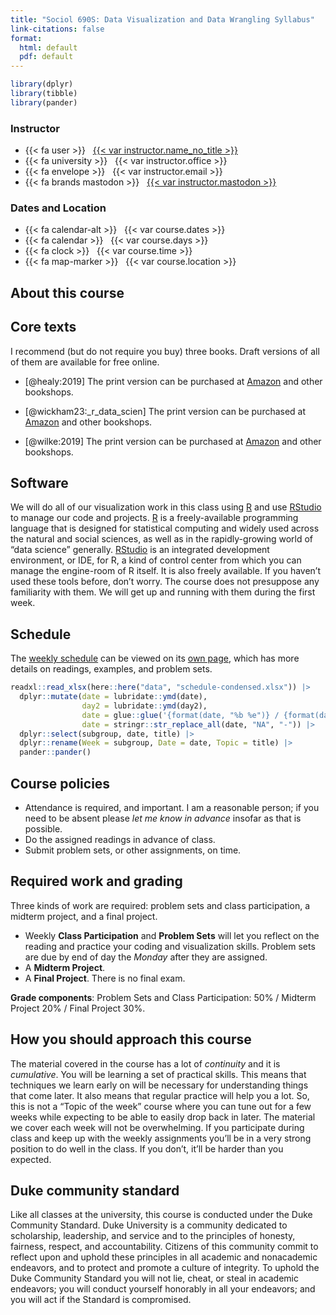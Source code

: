 ```yaml
---
title: "Sociol 690S: Data Visualization and Data Wrangling Syllabus" 
link-citations: false
format:
  html: default
  pdf: default
---
```


```r
library(dplyr)
library(tibble)
library(pander)
```
::: {.container .course-details .course-details-smaller}
::: {.row}
::: {.col-sm-6}

### Instructor
- {{< fa user >}} &nbsp; [{{< var instructor.name_no_title >}}]({{< var instructor.url >}})
- {{< fa university >}} &nbsp; {{< var instructor.office >}}
- {{< fa envelope >}} &nbsp; {{< var instructor.email >}}
- {{< fa brands mastodon >}} &nbsp; [{{< var instructor.mastodon >}}](https://mastodon.social/{{< var instructor.mastodon >}})
:::
::: {.col-sm-6}

### Dates and Location
- {{< fa calendar-alt >}} &nbsp; {{< var course.dates >}}
- {{< fa calendar >}} &nbsp; {{< var course.days >}}
- {{< fa clock >}} &nbsp; {{< var course.time >}}
- {{< fa map-marker >}} &nbsp; {{< var course.location >}}
:::
:::
:::

## About this course



## Core texts

I recommend (but do not require you buy) three books. Draft versions of all of
them are available for free online. 

- [@healy:2019] The print version can be purchased at [Amazon](https://amzn.to/2vfAixM) and other bookshops.

- [@wickham23:_r_data_scien] The print version can be purchased at [Amazon](https://www.amazon.com/Data-Science-Transform-Visualize-Model/dp/1492097403) and other bookshops.

- [@wilke:2019] The print version can be purchased at [Amazon](https://www.amazon.com/gp/product/1492031089) and other bookshops.

## Software

We will do all of our visualization work in this class using
[R](https://cran.r-project.org/) and use  [RStudio](https://www.rstudio.com/) to
manage our code and projects. [R](https://cran.r-project.org/) is a
freely-available programming language that is designed for statistical computing
and widely used across the natural and social sciences, as well as in the
rapidly-growing world of "data science" generally.
[RStudio](https://www.rstudio.com/) is an integrated development environment, or
IDE, for R, a kind of control center from which you can manage the engine-room
of R itself. It is also freely available.
If you haven't used these tools before, don't worry. The course does not
presuppose any familiarity with them. We will get up and running with them
during the first week.

## Schedule

The [weekly schedule](/schedule/) can be viewed on its [own page](/schedule/), which has more details on readings, examples, and problem sets.

```r
readxl::read_xlsx(here::here("data", "schedule-condensed.xlsx")) |> 
  dplyr::mutate(date = lubridate::ymd(date), 
                day2 = lubridate::ymd(day2),
                date = glue::glue('{format(date, "%b %e")} / {format(day2, "%b %e")}'), 
                date = stringr::str_replace_all(date, "NA", "-")) |> 
  dplyr::select(subgroup, date, title) |> 
  dplyr::rename(Week = subgroup, Date = date, Topic = title) |> 
  pander::pander()
```


## Course policies

- Attendance is required, and important. I am a reasonable person; if you need to be absent please _let me know in advance_ insofar as that is possible.
- Do the assigned readings in advance of class.
- Submit problem sets, or other assignments, on time.

## Required work and grading

Three kinds of work are required: problem sets and class participation, a
midterm project, and a final project.

- Weekly **Class Participation** and **Problem Sets** will let you reflect on the reading and practice your coding and visualization skills. Problem sets are due by end of day the _Monday_ after they are assigned.
- A **Midterm Project**.
- A **Final Project**. There is no final exam.

**Grade components**: Problem Sets and Class Participation: 50% / Midterm Project 20% / Final Project 30%.

## How you should approach this course

The material covered in the course has a lot of _continuity_ and it is
_cumulative_. You will be learning a set of practical skills. This means that
techniques we learn early on will be necessary for understanding things that
come later. It also means that regular practice will help you a lot. So, this is
not a "Topic of the week" course where you can tune out for a few weeks while
expecting to be able to easily drop back in later. The material we cover each
week will not be overwhelming. If you participate during class and keep up with
the weekly assignments you'll be in a very strong position to do well in the
class. If you don't, it'll be harder than you expected.

## Duke community standard

Like all classes at the university, this course is conducted under the Duke
Community Standard. Duke University is a community dedicated to scholarship,
leadership, and service and to the principles of honesty, fairness, respect, and
accountability. Citizens of this community commit to reflect upon and uphold
these principles in all academic and nonacademic endeavors, and to protect and
promote a culture of integrity. To uphold the Duke Community Standard you will
not lie, cheat, or steal in academic endeavors; you will conduct yourself
honorably in all your endeavors; and you will act if the Standard is
compromised.
